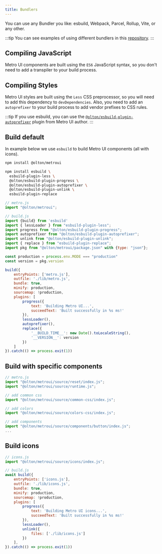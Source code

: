 ```yaml
---
title: Bundlers
---
```



<Leader content="You can use any bundler to create your own set of Metro UI components!"/>

You can use any Bundler you like: esbuild, Webpack, Parcel, Rollup, Vite, or any other.

:::tip
You can see examples of using different bundlers in this [repository](https://github.com/olton/metro4-bundlers).
:::


## Compiling JavaScript

Metro UI components are built using the `ES6` JavaScript syntax, so you don't need to add a transpiler to your build process.

## Compiling Styles

Metro UI styles are built using the `Less` CSS preprocessor, so you will need to add this dependency to `devDependencies`.
Also, you need to add an `autoprefixer` to your build process to add vendor prefixes to CSS rules.

:::tip
If you use esbuild, you can use the [`@olton/esbuild-plugin-autoprefixer`](https://github.com/olton/esbuild-plugin-autoprefixer) plugin from Metro UI author.
:::

## Build default

In example below we use `esbuild` to build Metro UI components (all with icons).

```bash
npm install @olton/metroui
```

```bash
npm install esbuild \ 
  esbuild-plugin-less \ 
  @olton/esbuild-plugin-progress \
  @olton/esbuild-plugin-autoprefixer \
  @olton/esbuild-plugin-unlink \
  esbuild-plugin-replace
```

```js
// metro.js
import "@olton/metroui";
```

```js
// build.js
import {build} from 'esbuild'
import { lessLoader } from "esbuild-plugin-less";
import progress from "@olton/esbuild-plugin-progress";
import autoprefixer from "@olton/esbuild-plugin-autoprefixer";
import unlink from "@olton/esbuild-plugin-unlink";
import { replace } from "esbuild-plugin-replace";
import pkg from "@olton/metroui/package.json" with {type: "json"};

const production = process.env.MODE === "production"
const version = pkg.version

build({
    entryPoints: ['metro.js'],
    outfile: './lib/metro.js',
    bundle: true,
    minify: production,
    sourcemap: !production,
    plugins: [
        progress({
            text: 'Building Metro UI...',
            succeedText: 'Built successfully in %s ms!'
        }),
        lessLoader(),
        autoprefixer(),
        replace({
            '__BUILD_TIME__': new Date().toLocaleString(),
            '__VERSION__': version
        })
    ]
}).catch(() => process.exit(1))
```

## Build with specific components

```js
// metro.js
import "@olton/metroui/source/reset/index.js";
import "@olton/metroui/source/runtime.js";

// add common css
import "@olton/metroui/source/common-css/index.js";

// add colors
import "@olton/metroui/source/colors-css/index.js";

// add components
import "@olton/metroui/source/components/button/index.js";
...
```

## Build icons

```js
// icons.js
import "@olton/metroui/source/icons/index.js";
```

```js
// build.js
await build({
    entryPoints: ['icons.js'],
    outfile: './lib/icons.js',
    bundle: true,
    minify: production,
    sourcemap: !production,
    plugins: [
        progress({
            text: 'Building Metro UI icons...',
            succeedText: 'Built successfully in %s ms!'
        }),
        lessLoader(),
        unlink({
            files: ['./lib/icons.js']
        })
    ],
}).catch(() => process.exit(1))
```